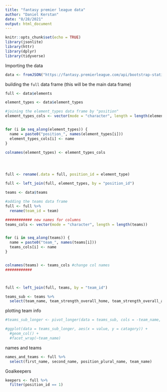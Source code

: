 ```yaml
---
title: "fantasy premier league data"
author: "Daniel Kerstan"
date: "8/28/2021"
output: html_document
---
```


```r
knitr::opts_chunk$set(echo = TRUE)
library(jsonlite)
library(httr)
library(dplyr)
library(tidyverse)
```


Importing the data
```r

data <- fromJSON("https://fantasy.premierleague.com/api/bootstrap-static/")

```


building the `full` data frame (this will be the main data frame)
```r
full <- data$elements

element_types <- data$element_types

#joining the element_types data frame by "position"
element_types_cols <- vector(mode = "character", length = length(element_types))


for (i in seq_along(element_types)) {
  name = paste0("position_", names(element_types[i]))
  element_types_cols[i] <- name
}

colnames(element_types) <- element_types_cols




full <- rename(.data = full, position_id = element_type)

full <- left_join(full, element_types, by = "position_id")

teams <- data$teams

#adding the teams data frame
full <- full %>% 
  rename(team_id = team)

############ new names for columns
teams_cols <- vector(mode = "character", length = length(teams))


for (i in seq_along(teams)) {
  name = paste0("team_", names(teams[i]))
  teams_cols[i] <- name
}


colnames(teams) <- teams_cols #change col names
############



full <- left_join(full, teams, by = "team_id")


```


```r
teams_sub <- teams %>% 
  select(team_name, team_strength_overall_home, team_strength_overall_away, team_strength_attack_home, team_strength_attack_away, team_strength_defence_home, team_strength_defence_away)

```

plotting team info
```r
#teams_sub_longer <- pivot_longer(data = teams_sub, cols = -team_name,  names_to = "catagory", values_to = "value")

#ggplot(data = teams_sub_longer, aes(x = value, y = catagory)) +
  #geom_col() +
  #facet_wrap(~team_name)
```

names and teams

```r
names_and_teams <- full %>% 
  select(first_name, second_name, position_plural_name, team_name)

```

Goalkeepers

```r
keepers <- full %>% 
  filter(position_id == 1)
```






